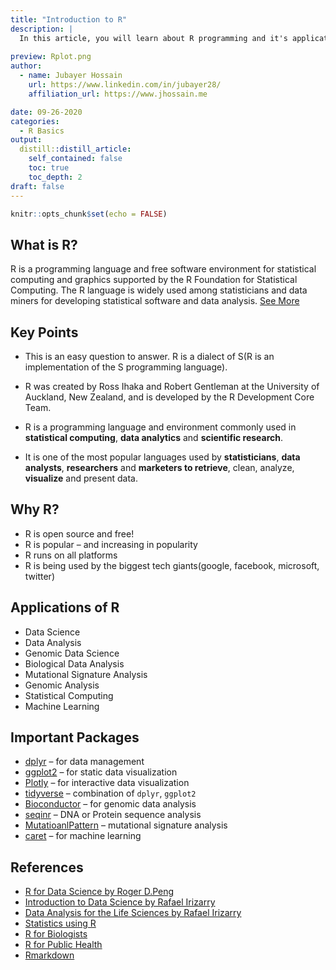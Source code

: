 ```yaml
---
title: "Introduction to R"
description: |
  In this article, you will learn about R programming and it's application in the field of statistics, data analytics, data science and research.
  
preview: Rplot.png
author:
  - name: Jubayer Hossain
    url: https://www.linkedin.com/in/jubayer28/
    affiliation_url: https://www.jhossain.me

date: 09-26-2020
categories:
  - R Basics
output:
  distill::distill_article:
    self_contained: false
    toc: true 
    toc_depth: 2
draft: false
---
```


```r
knitr::opts_chunk$set(echo = FALSE)
```

## What is R?
R is a programming language and free software environment for statistical computing and
graphics supported by the R Foundation for Statistical Computing. The R language is widely
used among statisticians and data miners for developing statistical software and data analysis.  [See More](https://en.wikipedia.org/wiki/R_(programming_language))

## Key Points 
- This is an easy question to answer. R is a dialect of S(R is an
implementation of the S programming language).
- R was created by Ross Ihaka and Robert Gentleman at the University of Auckland, New
Zealand, and is developed by the R Development Core Team.

- R is a programming language and environment commonly used in **statistical computing**, **data analytics** and **scientific research**.
- It is one of the most popular languages used by **statisticians**, **data analysts**, **researchers** and **marketers to retrieve**, clean, analyze, **visualize** and present data.

## Why R?
- R is open source and free!
- R is popular – and increasing in popularity
- R runs on all platforms
- R is being used by the biggest tech giants(google, facebook, microsoft, twitter)

## Applications of R
- Data Science
- Data Analysis
- Genomic Data Science
- Biological Data Analysis
- Mutational Signature Analysis
- Genomic Analysis
- Statistical Computing
- Machine Learning

## Important Packages 
- [dplyr](https://dplyr.tidyverse.org/) -- for data management 
- [ggplot2](https://ggplot2.tidyverse.org/) -- for static data visualization
- [Plotly](https://plotly.com/r/) -- for interactive data visualization
- [tidyverse](https://www.tidyverse.org/) -- combination of `dplyr`, `ggplot2` 
- [Bioconductor](https://www.bioconductor.org/) -- for genomic data analysis
- [seqinr](https://cran.r-project.org/web/packages/seqinr/index.html) -- DNA or Protein sequence analysis 
- [MutatioanlPattern](https://bioconductor.org/packages/release/bioc/html/MutationalPatterns.html) -- mutational signature analysis 
- [caret](https://topepo.github.io/caret/) -- for machine learning

## References
* [R for Data Science by Roger D.Peng ](https://bookdown.org/rdpeng/rprogdatascience/)
* [Introduction to Data Science by Rafael Irizarry](https://rafalab.github.io/dsbook/)
* [Data Analysis for the Life Sciences by Rafael Irizarry](https://rafalab.github.io/pagesharvardx.html)
* [Statistics using R](#)
* [R for Biologists](R for Biologists)
* [R for Public Health](http://rforpublichealth.blogspot.com/)
* [Rmarkdown](https://rmarkdown.rstudio.com/) 
